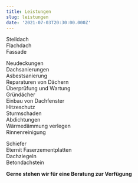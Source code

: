 ```yaml
---
title: Leistungen
slug: leistungen
date: '2021-07-03T20:30:00.000Z'
---
```



Steildach\
Flachdach\
Fassade

Neudeckungen\
Dachsanierungen \
Asbestsanierung\
Reparaturen von Dächern\
Überprüfung und Wartung\
Gründächer\
Einbau von Dachfenster\
Hitzeschutz\
Sturmschaden\
Abdichtungen\
Wärmedämmung verlegen\
Rinnenreinigung

Schiefer\
Eternit Faserzementplatten\
Dachziegeln\
Betondachstein

**Gerne stehen wir für eine Beratung zur Verfügung**
